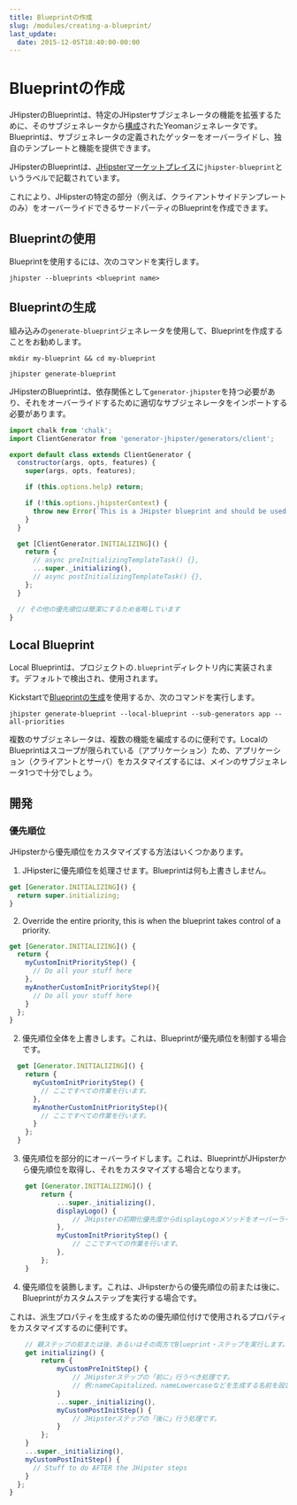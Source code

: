 ```yaml
---
title: Blueprintの作成
slug: /modules/creating-a-blueprint/
last_update:
  date: 2015-12-05T18:40:00-00:00
---
```


# <i class="fa fa-cube"></i> Blueprintの作成

JHipsterのBlueprintは、特定のJHipsterサブジェネレータの機能を拡張するために、そのサブジェネレータから[構成](http://yeoman.io/authoring/composability.html)されたYeomanジェネレータです。Blueprintは、サブジェネレータの定義されたゲッターをオーバーライドし、独自のテンプレートと機能を提供できます。

JHipsterのBlueprintは、[JHipsterマーケットプレイス](/modules/marketplace/)に`jhipster-blueprint`というラベルで記載されています。

これにより、JHipsterの特定の部分（例えば、クライアントサイドテンプレートのみ）をオーバーライドできるサードパーティのBlueprintを作成できます。

## Blueprintの使用

Blueprintを使用するには、次のコマンドを実行します。

```shell
jhipster --blueprints <blueprint name>
```

## Blueprintの生成

組み込みの`generate-blueprint`ジェネレータを使用して、Blueprintを作成することをお勧めします。

```shell
mkdir my-blueprint && cd my-blueprint

jhipster generate-blueprint
```
JHipsterのBlueprintは、依存関係として`generator-jhipster`を持つ必要があり、それをオーバーライドするために適切なサブジェネレータをインポートする必要があります。

```js
import chalk from 'chalk';
import ClientGenerator from 'generator-jhipster/generators/client';

export default class extends ClientGenerator {
  constructor(args, opts, features) {
    super(args, opts, features);

    if (this.options.help) return;

    if (!this.options.jhipsterContext) {
      throw new Error(`This is a JHipster blueprint and should be used only like ${chalk.yellow('jhipster --blueprints myBlueprint')}`);
    }
  }

  get [ClientGenerator.INITIALIZING]() {
    return {
      // async preInitializingTemplateTask() {},
      ...super._initializing(),
      // async postInitializingTemplateTask() {},
    };
  }

  // その他の優先順位は簡潔にするため省略しています
}
```

## Local Blueprint

Local Blueprintは、プロジェクトの`.blueprint`ディレクトリ内に実装されます。デフォルトで検出され、使用されます。

Kickstartで[Blueprintの生成](#generating-the-blueprint)を使用するか、次のコマンドを実行します。

```shell
jhipster generate-blueprint --local-blueprint --sub-generators app --all-priorities
```

複数のサブジェネレータは、複数の機能を編成するのに便利です。LocalのBlueprintはスコープが限られている（アプリケーション）ため、アプリケーション（クライアントとサーバ）をカスタマイズするには、メインのサブジェネレータ1つで十分でしょう。

## 開発

### 優先順位

JHipsterから優先順位をカスタマイズする方法はいくつかあります。

1) JHipsterに優先順位を処理させます。Blueprintは何も上書きしません。

```js
get [Generator.INITIALIZING]() {
  return super.initializing;
}
```

2. Override the entire priority, this is when the blueprint takes control of a priority.

```js
get [Generator.INITIALIZING]() {
  return {
    myCustomInitPriorityStep() {
      // Do all your stuff here
    },
    myAnotherCustomInitPriorityStep(){
      // Do all your stuff here
    }
  };
}
```

2) 優先順位全体を上書きします。これは、Blueprintが優先順位を制御する場合です。

```javascript
  get [Generator.INITIALIZING]() {
    return {
      myCustomInitPriorityStep() {
        // ここですべての作業を行います。
      },
      myAnotherCustomInitPriorityStep(){
        // ここですべての作業を行います。
      }
    };
  }
```

3) 優先順位を部分的にオーバーライドします。これは、BlueprintがJHipsterから優先順位を取得し、それをカスタマイズする場合となります。

```javascript
    get [Generator.INITIALIZING]() {
        return {
            ...super._initializing(),
            displayLogo() {
                // JHipsterの初期化優先度からdisplayLogoメソッドをオーバーライドします。
            },
            myCustomInitPriorityStep() {
                // ここですべての作業を行います。
            },
        };
    }
```

4) 優先順位を装飾します。これは、JHipsterからの優先順位の前または後に、Blueprintがカスタムステップを実行する場合です。

これは、派生プロパティを生成するための優先順位付けで使用されるプロパティをカスタマイズするのに便利です。

```javascript
    // 親ステップの前または後、あるいはその両方でBlueprint・ステップを実行します。
    get initializing() {
        return {
            myCustomPreInitStep() {
                // JHipsterステップの「前に」行うべき処理です。
                // 例:nameCapitalized、nameLowercaseなどを生成する名前を設定します。
            }
            ...super._initializing(),
            myCustomPostInitStep() {
                // JHipsterステップの「後に」行う処理です。
            }
        };
    }
    ...super._initializing(),
    myCustomPostInitStep() {
      // Stuff to do AFTER the JHipster steps
    }
  };
}
```
